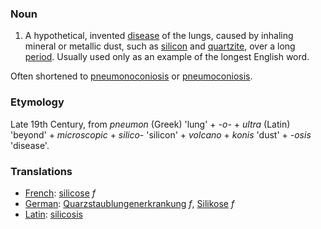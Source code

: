 ===Noun===

# A hypothetical, invented [[disease]] of the lungs, caused by inhaling mineral or metallic dust, such as [[silicon]] and [[quartzite]], over a long [[period]].  Usually used only as an example of the longest English word.

Often shortened to [[pneumonoconiosis]] or [[pneumoconiosis]].

===Etymology===

Late 19th Century, from ''pneumon'' (Greek) 'lung' + ''-o-'' + ''ultra'' (Latin) 'beyond' + ''microscopic'' + ''silico-'' 'silicon' + ''volcano'' + ''konis'' 'dust' + ''-osis'' 'disease'.

===Translations===

*[[French]]: [[silicose]] ''f''
*[[German]]: [[Quarzstaublungenerkrankung]] ''f'', [[Silikose]] ''f''
*[[Latin]]: [[silicosis]]